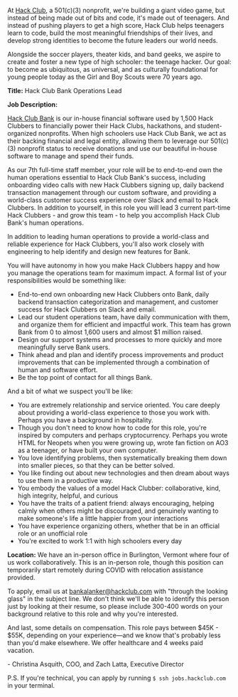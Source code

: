At [Hack Club](https://hackclub.com), a 501(c)(3) nonprofit, we're building a giant video game, but instead of being made out of bits and code, it's made out of teenagers. And instead of pushing players to get a high score, Hack Club helps teenagers learn to code, build the most meaningful friendships of their lives, and develop strong identities to become the future leaders our world needs.

Alongside the soccer players, theater kids, and band geeks, we aspire to create and foster a new type of high schooler: the teenage hacker. Our goal: to become as ubiquitous, as universal, and as culturally foundational for young people today as the Girl and Boy Scouts were 70 years ago.

**Title:** Hack Club Bank Operations Lead

**Job Description:**

[Hack Club Bank](https://hackclub.com/bank/) is our in-house financial software used by 1,500 Hack Clubbers to financially power their Hack Clubs, hackathons, and student-organized nonprofits. When high schoolers use Hack Club Bank, we act as their backing financial and legal entity, allowing them to leverage our 501(c)(3) nonprofit status to receive donations and use our beautiful in-house software to manage and spend their funds.

As our 7th full-time staff member, your role will be to end-to-end own the human operations essential to Hack Club Bank's success, including onboarding video calls with new Hack Clubbers signing up, daily backend transaction management through our custom software, and providing a world-class customer success experience over Slack and email to Hack Clubbers. In addition to yourself, in this role you will lead 3 current part-time Hack Clubbers - and grow this team - to help you accomplish Hack Club Bank's human operations.

In addition to leading human operations to provide a world-class and reliable experience for Hack Clubbers, you'll also work closely with engineering to help identify and design new features for Bank.

You will have autonomy in how you make Hack Clubbers happy and how you manage the operations team for maximum impact. A formal list of your responsibilities would be something like:

- End-to-end own onboarding new Hack Clubbers onto Bank, daily backend transaction categorization and management, and customer success for Hack Clubbers on Slack and email.
- Lead our student operations team, have daily communication with them, and organize them for efficient and impactful work. This team has grown Bank from 0 to almost 1,600 users and almost $1 million raised.
- Design our support systems and processes to more quickly and more meaningfully serve Bank users.
- Think ahead and plan and identify process improvements and product improvements that can be implemented through a combination of human and software effort.
- Be the top point of contact for all things Bank.

And a bit of what we suspect you'll be like:

- You are extremely relationship and service oriented. You care deeply about providing a world-class experience to those you work with. Perhaps you have a background in hospitality.
- Though you don't need to know how to code for this role, you're inspired by computers and perhaps cryptocurrency. Perhaps you wrote HTML for Neopets when you were growing up, wrote fan fiction on AO3 as a teenager, or have built your own computer.
- You love identifying problems, then systematically breaking them down into smaller pieces, so that they can be better solved.
- You like finding out about new technologies and then dream about ways to use them in a productive way.
- You embody the values of a model Hack Clubber: collaborative, kind, high integrity, helpful, and curious
- You have the traits of a patient friend: always encouraging, helping calmly when others might be discouraged, and genuinely wanting to make someone's life a little happier from your interactions
- You have experience organizing others, whether that be in an official role or an unofficial role
- You're excited to work 1:1 with high schoolers every day

**Location:** We have an in-person office in Burlington, Vermont where four of us work collaboratively. This is an in-person role, though this position can temporarily start remotely during COVID with relocation assistance provided.

To apply, email us at bankalanker@hackclub.com with "through the looking glass" in the subject line. We don't think we'll be able to identify this person just by looking at their resume, so please include 300-400 words on your background relative to this role and why you're interested.

And last, some details on compensation. This role pays between $45K - $55K, depending on your experience—and we know that's probably less than you'd make elsewhere. We offer healthcare and 4 weeks paid vacation.

\- Christina Asquith, COO, and Zach Latta, Executive Director

P.S. If you're technical, you can apply by running `$ ssh jobs.hackclub.com` in your terminal.
